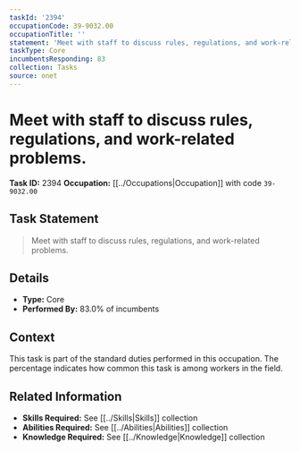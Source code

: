```yaml
---
taskId: '2394'
occupationCode: 39-9032.00
occupationTitle: ''
statement: 'Meet with staff to discuss rules, regulations, and work-related problems.'
taskType: Core
incumbentsResponding: 83
collection: Tasks
source: onet
---
```

# Meet with staff to discuss rules, regulations, and work-related problems.

**Task ID:** 2394
**Occupation:** [[../Occupations|Occupation]] with code `39-9032.00`

## Task Statement

> Meet with staff to discuss rules, regulations, and work-related problems.

## Details

- **Type:** Core
- **Performed By:** 83.0% of incumbents

## Context

This task is part of the standard duties performed in this occupation. The percentage indicates how common this task is among workers in the field.

## Related Information

- **Skills Required:** See [[../Skills|Skills]] collection
- **Abilities Required:** See [[../Abilities|Abilities]] collection
- **Knowledge Required:** See [[../Knowledge|Knowledge]] collection
